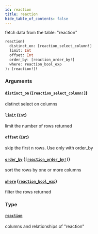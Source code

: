 ```yaml
---
id: reaction
title: reaction
hide_table_of_contents: false
---
```



fetch data from the table: "reaction"

```graphql
reaction(
  distinct_on: [reaction_select_column!]
  limit: Int
  offset: Int
  order_by: [reaction_order_by!]
  where: reaction_bool_exp
): [reaction!]!
```


### Arguments

#### [`distinct_on`](#) ([`[reaction_select_column!]`](../enums/reaction-select-column))

distinct select on columns


#### [`limit`](#) ([`Int`](../scalars/int))

limit the number of rows returned


#### [`offset`](#) ([`Int`](../scalars/int))

skip the first n rows. Use only with order_by


#### [`order_by`](#) ([`[reaction_order_by!]`](../inputs/reaction-order-by))

sort the rows by one or more columns


#### [`where`](#) ([`reaction_bool_exp`](../inputs/reaction-bool-exp))

filter the rows returned


### Type

#### [`reaction`](../objects/reaction)

columns and relationships of "reaction"




